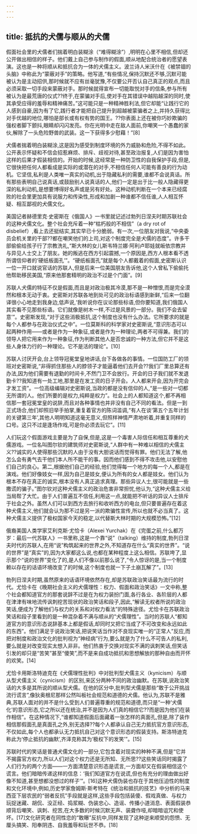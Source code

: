 ```yaml
---
---
---
```

title: 抵抗的犬儒与顺从的犬儒
---



假面社会里的犬儒者们揣着明白装糊涂（“难得糊涂”）,明明在心里不相信,但却还公开做出相信的样子。他们戴上自己参与制作的假面,顺从地配合统治者的愿望表演。这也是一种将顺从和抵抗合为一体的犬儒主义。波兰诗人米沃什在《被禁锢的头脑》中称此为“蒙蔽对手”的策略。他写道,“有些情况,保持沉默还不够,沉默可能被认为是主动招供,那时候就不应有丝毫犹豫,不仅要公开否认自己真正的观点,而且必须采取一切手段来蒙蔽对手。那时候就得宣布一切能取悦对手的信条,参与所有被认为是最荒唐的仪式??终于,在蒙骗对手后,使对手在其错误中越陷越深的同时,使其承受应得的羞辱和精神痛苦。”这可能只是一种精神胜利法,但它却能“让践行它的人感到自豪,因为有了它,践行者才能把自己提升到超越被蒙骗者之上,并持久获得比对手优越的地位,哪怕是部长或有权有势的国王。??你表面上还在被你巧妙欺骗的强权者脚下颤抖,眼睛却闪闪发亮。你在光明中走在敌人面前,你嘲笑一个愚蠢的家伙,解除了一头危险野兽的武装。这一下获得多少慰藉！”[8]

犬儒者揣着明白装糊涂,这是因为感受到制度环境的外力威胁和危险,不得不如此。公开表示怀疑和不信会招惹麻烦、排斥、歧视对待,甚至政治报复,人们是因为害怕这样的后果才假装相信的。开始的时候,这经常是一种防卫性的自我保护手段,但是,它很快把任何人都看成是实际的或潜在的对手,不相信任何人可能有善良的行为动机。它坚信,私利是人类唯一真实的动机,出于隐藏私利的需要,谁都不会说真话。所有那些表明自己说真话,或鼓励别人说真话的人,他们一定是出于比一般人隐藏得更深的私利动机,是想要博得好名声或是另有好处。这种动机判断在一个本来已经腐败的社会里更加具有说服力和传染性,形成和加剧一种谁都不信任谁,人人相互怀疑、相互鄙视的犬儒文化。

美国记者赫德里克·史密斯在《俄国人》一书里就记述过勃列日涅夫时期苏联社会的这种犬儒文化。整个社会充斥着一种“枯朽般的不相信”（a dry rot of disbelief）,看上去还挺结实,其实早已十分脆弱。有一次,一位朋友对我说,“中央委员会机关里的干部??都在嘲笑他们的上司,对这个制度完全是犬儒的态度”。许多干部偷偷给孩子行了宗教洗礼,“斯大林的女儿斯韦特兰娜·阿利卢耶娃就皈依宗教并与异见人士交上了朋友。她的叛逃在西方引起震撼,一个原因是,西方人根本看不透所谓信仰者的‘硬纸板面孔’”。“硬纸板面孔”就是每个人都戴着的假面,史密斯认识一位一开口就说官话的苏联人,但是后来一位美国朋友告诉他,这个人曾私下偷偷托他帮助移民美国,“原来他那套精明的政治不过是个门面”。[9]

苏联人犬儒的特征不仅是假面,而且是对政治极其冷漠,那不是一种憎恨,而是完全漠然和根本无动于衷。史密斯对苏联各地到处可见的政治标语感到新鲜,“后来一位翻译很小心地走到我身边,低声说,‘我听说你在议论那些标语,但你要知道,我们俄国人其实看不见那些标语。它们就像是树木一样,不过是风景的一部分。我们不会去留意’”。史密斯发现,“对于这些消极抵抗,这个制度也没有什么办法。它所要求的就是每个人都参与在政治仪式之中”。一位莫斯科的科学家对史密斯说,“意识形态可以起两种作用——或者是作为一种象征,或者是作为一种理论,两者不可得兼。我们的领导人把它用来作为一种象征,作为判断其他人是否忠诚的一种方法,但它并不是这些人身体力行的一种理论。它不是活的理论”。[10]

苏联人讨厌开会,台上领导冠冕堂皇地讲话,台下各做各的事情。一位国防工厂的领班对史密斯说,“非得抓住那些人的脖领子才能逼着他们去开会??我们厂里总算还有办法,因为他们需要有退勤的时间卡,不然门卫不会放行。开会的日子我们就不发退勤卡??我知道有一处工地,那里是在发工资的日子开会。人人都来开会,因为开完会才发工资”。一位高级编辑对史密斯说,当政的都是没有信仰的人,“是一些对一切都无所谓的人。他们所要的是权力,纯粹是权力”。社会上的人都知道这个,都不再相信那一套冠冕堂皇的说辞,而且对各种事情也并非没有自己不同的看法。但是一到正式场合,他们却照旧举手拍掌,重复着官方的陈词滥调,“有人在谈‘第五个五年计划的关键第三年’,其他人明明知道这毫无意义,但照样神情严肃地听着,并重复同样的口号。这只不过是逢场作戏,可是你必须去玩它”。[11]

人们玩这个假面游戏主要是为了自保,但是,这是一个毒害人际信任和相互尊重的犬儒游戏。一位名叫图尔钦的建筑师对史密斯说,“人群中有一种难以相信的犬儒主义??诚实的人使得那些沉默的人由于没有大胆说话而觉得有罪。他们无法了解,他怎么会有勇气去干他们本人所不能干的事。因而他们感到不得不攻击他,以安慰他们自己的良心。第二,根据他们自己的经验,他们觉得每一个地方的每一个人,都是在演戏。他们好像妓女一样,因为自己是妓女,便认为所有的女人都是妓女。他们认为根本不存在真正的诚实,根本没有人真正追求真理。那些异议人士,很可能就是一些撒谎的骗子。”图尔钦对这种犬儒主义的政治危害非常担忧,他认为,“这种犬儒主义给当局帮了大忙。由于人们普遍互不信任,利用这一点,就能把不听话的异议人士排斥于社会之外。虽然人们可以到西方去旅行和收听西方的电台,但只要普遍存在着这种犬儒主义,他们就会认为那不过是另一派的欺骗性宣传,所以也就不必当真了。这种犬儒主义提供了极权国家今天的稳定,以代替斯大林时期的大规模恐怖。”[12]

俄裔美国人类学家艾利克斯·尤恰卡（Alexei Yurchak）在《完蛋之前,什么都万岁：最后一代苏联人》一书里称,这是一个靠“说”（talking）维持的制度,勃列日涅夫时代的苏联人,在用“说”构筑起来的世界之外,不知道存在什么“真实的世界”。“说的世界”是“真实”的,因为大家都这么说,也都在某种程度上这么相信。苏联垮了,显示那个“说的世界”变化了的,是人们不像以前那么说了,“令人惊讶的是,当一个制度赖以存在的话语环境改变了的时候,这个制度也就一下子土崩瓦解了”。[13]

勃列日涅夫时期,虽然原来的话语环境依然存在,却是苏联政治笑话最为流行的时代。尤恰卡在《晚期社会主义的犬儒理性：权力、假面和政治笑话》一文中称,整个社会都知道官方的那套说辞不过是在为权力装扮门面,各行各业、各阶层的人都在津津有味地流传讽刺挖苦现状的政治笑话和段子,因此,“解读无权者所说的政治笑话,便成为了解他们与权力的关系和对权力看法”的特殊途径。尤恰卡在苏联政治笑话和段子里看到的是一种混杂着不满与顺从的“犬儒理性”。当时的苏联人“都知道官方的意识形态说辞基本上都是假话,却同时又把它当成了不可改变和永远如此的东西”。他们满足于说政治笑话,把说笑话当作对不良现实唯一的“正常人”反应,而把对制度和政治文化的批判视为“神经病”行为,要么就是为了什么不可告人的私利,要么就是对改变现实太想入非非。他们热衷于交换对现实不满的讽刺笑话,但笑话引发的却只是“苦笑”甚至“傻笑”,而不是来自成功抵抗和思想解放的那种自由而开怀的欢笑。[14]

尤恰卡用斯洛特迪克在《犬儒理性批判》中对批判型犬儒主义（kynicism）与顺从型犬儒主义（cynicism）的区别,来区分两种不同的政治幽默。在苏联,说政治笑话的大多是其所说的顺从型犬儒。在他的区分中,批判型犬儒是那些“敢于公开挑战流行谎言”,像狄奥根尼那样公然叫板社会规范和道德的犬儒。他认为,苏联不是雅典,苏联人面对的并不是什么受到人们普遍尊重的规范和道德,而只是“一种‘犬儒化’的意识形态,它之所以还在统治,并不是因为人们真的相信它??而是因为他们在装作相信”。在这种情况下,“谁都知道假面后面藏着一张怎样的真面孔,但是,除了装作相信那假面孔是真面孔之外,别无选择??每个人都承认自己无力抵抗官方意识形态,不仅如此,每个人也都承认无力抵抗自己对这个意识形态的假装支持。斯洛特迪克称此为‘停止抵抗的幽默’,齐泽克称其为‘极权下的发笑’”。[15]

苏联时代的笑话是普通犬儒文化的一部分,它包含着对现实的种种不满,但是“它并不揭露官方权力,所以人们对这个权力还是无所知、无所思??这些笑话同时揭露了人们行为的两个方面——一方面清楚意识形态是谎言,一方面却又在假装相信这个谎言。他们暗暗传递这样的信息：‘我们知道官方在说谎,但也有充分的理由做出好像不知道,甚至想都没想过的样子’”。[16]这种犬儒伪装也存在于其他压迫性的制度和文化环境中,例如,历史学家詹姆斯·斯考特在《统治和抵抗的技艺》中分析的马来西亚下层农民的“弱者反抗”手段就是这样,这些手段包括装傻、假戏真做、与权力玩捉迷藏、胡侃、没正经、捣浆糊、伪装忠心、造谣、传播小道消息、表面假装恭顺背后嘲笑、讽刺、挖苦,在大多数的时候沉默无声、装聋作哑,却暗暗诅咒和使坏。[17]文化研究者在同性恋的“敢曝”反抗中,同样发现了这种逆来顺受的怨愤、无厘头搞笑、阳奉阴违、自我羞辱和玩世不恭。[18]